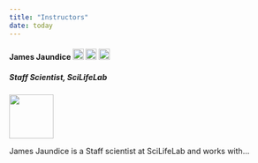 ```yaml
---
title: "Instructors"
date: today
---
```



#### James Jaundice [![ORCID](img/ORCID_Logomark.png){width=20 height=20}](https://orcid.org/0000-0001-5768-275X) [![LinkedIn](img/Linkedin.png){width=20 height=20}](https://www.linkedin.com/in/inekeluijten/?originalSubdomain=se) [![GitHub](img/Github.png){width=20 height=20}](https://github.com/InekeL)  

##### Staff Scientist, SciLifeLab 

::: {.grid}
::: {.g-col-2}
![](img/john-doe.png){width=80}
:::
::: {.g-col-10}
James Jaundice is a Staff scientist at SciLifeLab and works with...
:::
:::


  
